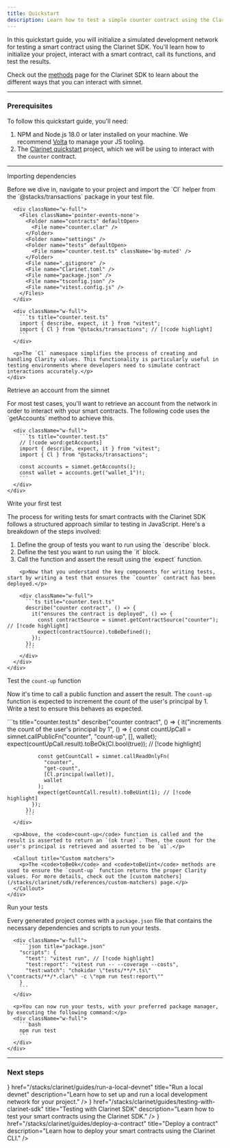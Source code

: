 ```yaml
---
title: Quickstart
description: Learn how to test a simple counter contract using the Clarinet SDK.
---
```



In this quickstart guide, you will initialize a simulated development network for testing a smart contract using the Clarinet SDK. You'll learn how to initialize your project, interact with a smart contract, call its functions, and test the results.

Check out the [methods](/stacks/clarinet/sdk/references/methods) page for the Clarinet SDK to learn about the different ways that you can interact with simnet.

---

### Prerequisites

To follow this quickstart guide, you'll need: 

1. NPM and Node.js 18.0 or later installed on your machine. We recommend [Volta](https://volta.sh/) to manage your JS tooling.
2. The [Clarinet quickstart](/stacks/clarinet/quickstart) project, which we will be using to interact with the `counter` contract.

---

<div className='steps space-y-10'>
  <Step>
    <div className="flex flex-col space-y-3">
      <div className="w-full">
        <p className='text-lg font-bold m-0 dark:text-primary-foreground'>Importing dependencies</p>
        <div className='flex flex-col space-y-0'>
          <p>Before we dive in, navigate to your project and import the `Cl` helper from the `@stacks/transactions` package in your test file.</p>
        </div>
      </div>

      <div className="w-full">
        <Files className='pointer-events-none'>
          <Folder name="contracts" defaultOpen>
            <File name="counter.clar" />
          </Folder>
          <Folder name="settings" />
          <Folder name="tests" defaultOpen>
            <File name="counter.test.ts" className='bg-muted' />
          </Folder>
          <File name=".gitignore" />
          <File name="Clarinet.toml" />
          <File name="package.json" />
          <File name="tsconfig.json" />
          <File name="vitest.config.js" />
        </Files>
      </div>

      <div className="w-full">
        ```ts title="counter.test.ts"
        import { describe, expect, it } from "vitest";
        import { Cl } from "@stacks/transactions"; // [!code highlight]
        ```
      </div>

      <p>The `Cl` namespace simplifies the process of creating and handling Clarity values. This functionality is particularly useful in testing environments where developers need to simulate contract interactions accurately.</p>
    </div>
  </Step>

  <Step>
    <div className="flex flex-col space-y-3">
      <div className="w-full">
        <p className='text-lg font-bold m-0 dark:text-primary-foreground'>Retrieve an account from the simnet</p>
        <p>For most test cases, you'll want to retrieve an account from the network in order to interact with your smart contracts. The following code uses the `getAccounts` method to achieve this.</p>
      </div>

      <div className="w-full">
        ```ts title="counter.test.ts"
        // [!code word:getAccounts]
        import { describe, expect, it } from "vitest";
        import { Cl } from "@stacks/transactions";

        const accounts = simnet.getAccounts();
        const wallet = accounts.get("wallet_1")!;
        ```
      </div>
    </div>
  </Step>

  <Step>
    <div className="flex flex-col space-y-3">
      <div className="w-full">
        <p className='text-lg font-bold m-0 dark:text-primary-foreground'>Write your first test</p>
        <div className='flex flex-col space-y-0'>
          <p>The process for writing tests for smart contracts with the Clarinet SDK follows a structured approach similar to testing in JavaScript. Here's a breakdown of the steps involved:</p>
          <ol>
            <li>Define the group of tests you want to run using the `describe` block.</li>
            <li>Define the test you want to run using the `it` block.</li>
            <li>Call the function and assert the result using the `expect` function.</li>
          </ol>
        </div>

        <p>Now that you understand the key components for writing tests, start by writing a test that ensures the `counter` contract has been deployed.</p>
        
        <div className="w-full">
          ```ts title="counter.test.ts"
          describe("counter contract", () => {
            it("ensures the contract is deployed", () => {
              const contractSource = simnet.getContractSource("counter"); // [!code highlight]
              expect(contractSource).toBeDefined();
            });
          });
          ```
        </div>
      </div>
    </div>
  </Step>

  <Step>
    <div className="flex flex-col space-y-3">
      <div className="w-full">
        <p className='text-lg font-bold m-0 dark:text-primary-foreground'>Test the <code className='text-lg'>count-up</code> function</p>
        <div className='flex flex-col space-y-0'>
          <p>Now it's time to call a public function and assert the result. The <code>count-up</code> function is expected to increment the count of the user's principal by 1. Write a test to ensure this behaves as expected.</p>
        </div>
      </div>
      <div className="w-full">
        ```ts title="counter.test.ts"
          describe("counter contract", () => {
            it("increments the count of the user's principal by 1", () => {
              const countUpCall = simnet.callPublicFn("counter", "count-up", [], wallet);
              expect(countUpCall.result).toBeOk(Cl.bool(true)); // [!code highlight]
              
              const getCountCall = simnet.callReadOnlyFn(
                "counter",
                "get-count",
                [Cl.principal(wallet)],
                wallet
              );
              expect(getCountCall.result).toBeUint(1); // [!code highlight]
            });
          });
          ```
      </div>

      <p>Above, the <code>count-up</code> function is called and the result is asserted to return an `(ok true)`. Then, the count for the user's principal is retrieved and asserted to be `u1`.</p>
    
      <Callout title="Custom matchers">
        <p>The <code>toBeOk</code> and <code>toBeUint</code> methods are used to ensure the `count-up` function returns the proper Clarity values. For more details, check out the [custom matchers](/stacks/clarinet/sdk/references/custom-matchers) page.</p>
      </Callout>
    </div>
  </Step>

  <Step>
    <div className="flex flex-col space-y-3">
      <div className="w-full">
        <p className='text-lg font-bold m-0 dark:text-primary-foreground'>Run your tests</p>
        <div className='flex flex-col space-y-0'>
          <p>Every generated project comes with a <code>package.json</code> file that contains the necessary dependencies and scripts to run your tests.</p>
        </div>
      </div>

      <div className="w-full">
        ```json title="package.json"
        "scripts": {
          "test": "vitest run", // [!code highlight]
          "test:report": "vitest run -- --coverage --costs",
          "test:watch": "chokidar \"tests/**/*.ts\" \"contracts/**/*.clar\" -c \"npm run test:report\""
        }
        ```
      </div>

      <p>You can now run your tests, with your preferred package manager, by executing the following command:</p>
      <div className="w-full">
        ```bash
        npm run test
        ```
      </div>
    </div>
  </Step>
</div>

---

### Next steps

<Cards>
  <Card
    icon={<Code className='text-primary' />}
    href="/stacks/clarinet/guides/run-a-local-devnet"
    title="Run a local devnet"
    description="Learn how to set up and run a local development network for your project."
  />
  <Card
    icon={<Code className='text-primary' />}
    href="/stacks/clarinet/guides/testing-with-clarinet-sdk"
    title="Testing with Clarinet SDK"
    description="Learn how to test your smart contracts using the Clarinet SDK."
  />
  <Card
    icon={<Terminal className='text-primary' />}
    href="/stacks/clarinet/guides/deploy-a-contract"
    title="Deploy a contract"
    description="Learn how to deploy your smart contracts using the Clarinet CLI."
  />
</Cards>